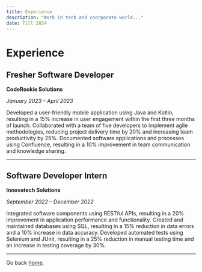 ```yaml
---
title: Experience
description: "Work in tech and coorporate world..."
date: Till 2024
---
```




# Experience

## Fresher Software Developer

**CodeRookie Solutions**

_January 2023 – April 2023_

Developed a user-friendly mobile application using Java and Kotlin, resulting in a 15% increase in user engagement within the first three months of launch.
Collaborated with a team of five developers to implement agile methodologies, reducing project delivery time by 20% and increasing team productivity by 25%.
Documented software applications and processes using Confluence, resulting in a 10% improvement in team communication and knowledge sharing.



---


## Software Developer Intern

**Innovatech Solutions**

_September 2022 – December 2022_

Integrated software components using RESTful APIs, resulting in a 20% improvement in application performance and functionality.
Created and maintained databases using SQL, resulting in a 15% reduction in data errors and a 10% increase in data accuracy.
Developed automated tests using Selenium and JUnit, resulting in a 25% reduction in manual testing time and an increase in testing coverage by 30%.


---




Go back [home](/).















